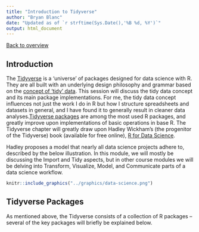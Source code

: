 ```yaml
---
title: "Introduction to Tidyverse"
author: "Bryan Blanc"
date: "Updated as of `r strftime(Sys.Date(),'%B %d, %Y')`"
output: html_document
---
```


[Back to overview](../index.html)

## Introduction

The [Tidyverse](https://www.tidyverse.org/) is a 'universe' of packages designed for data science with R. They are all built with an underlying design philosophy and grammar based on the [concept of 'tidy' data](https://vita.had.co.nz/papers/tidy-data.pdf). This session will discuss the tidy data concept and its main package implementations. For me, the tidy data concept influences not just the work I do in R but how I structure spreadsheets and datasets in general, and I have found it to generally result in cleaner data analyses.[Tidyverse packages](https://www.tidyverse.org/packages/) are among the most used R packages, and greatly improve upon implementations of basic operations in base R. The Tidyverse chapter will greatly draw upon Hadley Wickham's (the progenitor of the Tidyverse) book (available for free online), [R for Data Science](https://r4ds.had.co.nz/).

Hadley proposes a model that nearly all data science projects adhere to, described by the below illustration. In this module, we will mostly be discussing the Import and Tidy aspects, but in other course modules we will be delving into Transform, Visualize, Model, and Communicate parts of a data science workflow. 


```r
knitr::include_graphics("../graphics/data-science.png")
```


## Tidyverse Packages

As mentioned above, the Tidyverse consists of a collection of R packages -- several of the key packages will briefly be explained below. 